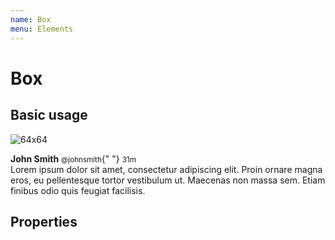 ```yaml
---
name: Box
menu: Elements
---
```




# Box

## Basic usage

<Playground>
  <Box
    paddingless={false}
    responsive={{
      desktop: {
        display: "inline-flex",
        only: true
      },
      mobile: {
        display: "block"
      },
      tablet: {
        display: "flex"
      },
      widescreen: {
        display: "inline-block"
      }
    }}
    hide={{
      tablet: {
        hide: true,
        only: true
      },
      widescreen: {
        hide: true
      }
    }}
  >
    <Media>
      <Media.Item renderAs="figure" position="left">
        <Image
          size={64}
          alt="64x64"
          src="http://bulma.io/images/placeholders/128x128.png"
        />
      </Media.Item>
      <Media.Item>
        <Content>
          <p>
            <strong>John Smith</strong> <small>@johnsmith</small>{" "}
            <small>31m</small>
            <br />
            Lorem ipsum dolor sit amet, consectetur adipiscing elit. Proin
            ornare magna eros, eu pellentesque tortor vestibulum ut. Maecenas
            non massa sem. Etiam finibus odio quis feugiat facilisis.
          </p>
        </Content>
      </Media.Item>
    </Media>
  </Box>
</Playground>

## Properties

<PropsTable of={Box} />
